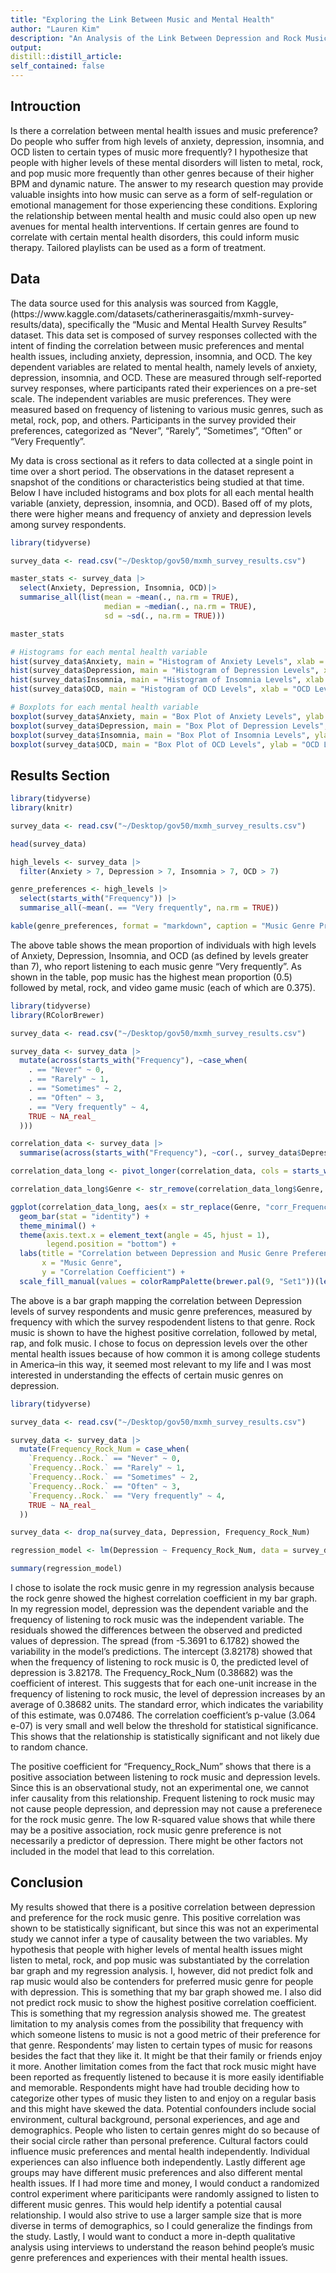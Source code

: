 ```yaml
---
title: "Exploring the Link Between Music and Mental Health"
author: "Lauren Kim"
description: "An Analysis of the Link Between Depression and Rock Music"
output:
distill::distill_article:
self_contained: false
---
```


## Introuction
Is there a correlation between mental health issues and music preference? Do people who suffer from high levels of anxiety, depression, insomnia, and OCD listen to certain types of music more frequently? I hypothesize that people with higher levels of these mental disorders will listen to metal, rock, and pop music more frequently than other genres because of their higher BPM and dynamic nature. The answer to my research question may provide valuable insights into how music can serve as a form of self-regulation or emotional management for those experiencing these conditions. Exploring the relationship between mental health and music could also open up new avenues for mental health interventions. If certain genres are found to correlate with certain mental health disorders, this could inform music therapy. Tailored playlists can be used as a form of treatment. 

## Data
The data source used for this analysis was sourced from Kaggle, (https://www.kaggle.com/datasets/catherinerasgaitis/mxmh-survey-results/data), specifically the "Music and Mental Health Survey Results" dataset. This data set is composed of survey responses collected with the intent of finding the correlation between music preferences and mental health issues, including anxiety, depression, insomnia, and OCD. The key dependent variables are related to mental health, namely levels of anxiety, depression, insomnia, and OCD. These are measured through self-reported survey responses, where participants rated their experiences on a pre-set scale. The independent variables are music preferences. They were measured based on frequency of listening to various music genres, such as metal, rock, pop, and others. Participants in the survey provided their preferences, categorized as "Never", "Rarely", "Sometimes", "Often" or "Very Frequently". 

My data is cross sectional as it refers to data collected at a single point in time over a short period. The observations in the dataset represent a snapshot of the conditions or characteristics being studied at that time. Below I have included histograms and box plots for all each mental health variable (anxiety, depression, insomnia, and OCD). Based off of my plots, there were higher means and frequency of anxiety and depression levels among survey respondents. 

```r
library(tidyverse)

survey_data <- read.csv("~/Desktop/gov50/mxmh_survey_results.csv")

master_stats <- survey_data |>
  select(Anxiety, Depression, Insomnia, OCD)|>
  summarise_all(list(mean = ~mean(., na.rm = TRUE), 
                     median = ~median(., na.rm = TRUE), 
                     sd = ~sd(., na.rm = TRUE)))

master_stats

# Histograms for each mental health variable
hist(survey_data$Anxiety, main = "Histogram of Anxiety Levels", xlab = "Anxiety Level")
hist(survey_data$Depression, main = "Histogram of Depression Levels", xlab = "Depression Level")
hist(survey_data$Insomnia, main = "Histogram of Insomnia Levels", xlab = "Insomnia Level")
hist(survey_data$OCD, main = "Histogram of OCD Levels", xlab = "OCD Level")

# Boxplots for each mental health variable
boxplot(survey_data$Anxiety, main = "Box Plot of Anxiety Levels", ylab = "Anxiety Level")
boxplot(survey_data$Depression, main = "Box Plot of Depression Levels", ylab = "Depression Level")
boxplot(survey_data$Insomnia, main = "Box Plot of Insomnia Levels", ylab = "Insomnia Level")
boxplot(survey_data$OCD, main = "Box Plot of OCD Levels", ylab = "OCD Level")
```

## Results Section
```r
library(tidyverse)
library(knitr)

survey_data <- read.csv("~/Desktop/gov50/mxmh_survey_results.csv")

head(survey_data)

high_levels <- survey_data |>
  filter(Anxiety > 7, Depression > 7, Insomnia > 7, OCD > 7)

genre_preferences <- high_levels |>
  select(starts_with("Frequency")) |>
  summarise_all(~mean(. == "Very frequently", na.rm = TRUE))

kable(genre_preferences, format = "markdown", caption = "Music Genre Preferences among Individuals with High Levels of Anxiety, Depression, Insomnia, and OCD")
```
The above table shows the mean proportion of individuals with high levels of Anxiety, Depression, Insomnia, and OCD (as defined by levels greater than 7), who report listening to each music genre "Very frequently". As shown in the table, pop music has the highest mean proportion (0.5) followed by metal, rock, and video game music (each of which are 0.375). 

```r
library(tidyverse)
library(RColorBrewer)

survey_data <- read.csv("~/Desktop/gov50/mxmh_survey_results.csv")

survey_data <- survey_data |>
  mutate(across(starts_with("Frequency"), ~case_when(
    . == "Never" ~ 0,
    . == "Rarely" ~ 1,
    . == "Sometimes" ~ 2,
    . == "Often" ~ 3,
    . == "Very frequently" ~ 4,
    TRUE ~ NA_real_
  )))

correlation_data <- survey_data |>
  summarise(across(starts_with("Frequency"), ~cor(., survey_data$Depression, use = "complete.obs"), .names = "corr_{.col}"))

correlation_data_long <- pivot_longer(correlation_data, cols = starts_with("corr"), names_to = "Genre", values_to = "Correlation")

correlation_data_long$Genre <- str_remove(correlation_data_long$Genre, "corr_Frequency\\[")

ggplot(correlation_data_long, aes(x = str_replace(Genre, "corr_Frequency\\.", ""), y = Correlation)) +
  geom_bar(stat = "identity") +
  theme_minimal() +
  theme(axis.text.x = element_text(angle = 45, hjust = 1),
        legend.position = "bottom") +
  labs(title = "Correlation between Depression and Music Genre Preferences",
       x = "Music Genre",
       y = "Correlation Coefficient") +
  scale_fill_manual(values = colorRampPalette(brewer.pal(9, "Set1"))(length(unique(correlation_data_long$Genre))))
```
The above is a bar graph mapping the correlation between Depression levels of survey respondents and music genre preferences, measured by frequency with which the survey respodendent listens to that genre. Rock music is shown to have the highest positive correlation, followed by metal, rap, and folk music. I chose to focus on depression levels over the other mental health issues because of how common it is among college students in America--in this way, it seemed most relevant to my life and I was most interested in understanding the effects of certain music genres on depression.  
```r
library(tidyverse)

survey_data <- read.csv("~/Desktop/gov50/mxmh_survey_results.csv")

survey_data <- survey_data |>
  mutate(Frequency_Rock_Num = case_when(
    `Frequency..Rock.` == "Never" ~ 0,
    `Frequency..Rock.` == "Rarely" ~ 1,
    `Frequency..Rock.` == "Sometimes" ~ 2,
    `Frequency..Rock.` == "Often" ~ 3,
    `Frequency..Rock.` == "Very frequently" ~ 4,
    TRUE ~ NA_real_   
  ))

survey_data <- drop_na(survey_data, Depression, Frequency_Rock_Num)

regression_model <- lm(Depression ~ Frequency_Rock_Num, data = survey_data)

summary(regression_model)

```
I chose to isolate the rock music genre in my regression analysis because the rock genre showed the highest correlation coefficient in my bar graph. In my regression model, depression was the dependent variable and the frequency of listening to rock music was the independent variable. The residuals showed the differences between the observed and predicted values of depression. The spread (from -5.3691 to 6.1782) showed the variability in the model's predictions. The intercept (3.82178) showed that when the frequency of listening to rock music is 0, the predicted level of depression is 3.82178. The Frequency_Rock_Num (0.38682) was the coefficient of interest. This suggests that for each one-unit increase in the frequency of listening to rock music, the level of depression increases by an average of 0.38682 units. The standard error, which indicates the variability of this estimate, was 0.07486. The correlation coefficient's p-value (3.064 e-07) is very small and well below the threshold for statistical significance. This shows that the relationship is statistically significant and not likely due to random chance. 

The positive coefficient for "Frequency_Rock_Num" shows that there is a positive association between listening to rock music and depression levels. Since this is an observational study, not an experimental one, we cannot infer causality from this relationship. Frequent listening to rock music may not cause people depression, and depression may not cause a preferenece for the rock music genre. The low R-squared value shows that while there may be a positive association, rock music genre preference is not necessarily a predictor of depression. There might be other factors not included in the model that lead to this correlation.

## Conclusion
My results showed that there is a positive correlation between depression and preference for the rock music genre. This positive correlation was shown to be statistically significant, but since this was not an experimental study we cannot infer a type of causality between the two variables. My hypothesis that people with higher levels of mental health issues might listen to metal, rock, and pop music was substantiated by the correlation bar graph and my regression analysis. I, however, did not predict folk and rap music would also be contenders for preferred music genre for people with depression. This is something that my bar graph showed me. I also did not predict rock music to show the highest positive correlation coefficient. This is something that my regression analysis showed me. The greatest limitation to my analysis comes from the possibility that frequency with which someone listens to music is not a good metric of their preference for that genre. Respondents' may listen to certain types of music for reasons besides the fact that they like it. It might be that their family or friends enjoy it more. Another limitation comes from the fact that rock music might have been reported as frequently listened to because it is more easily identifiable and memorable. Respondents might have had trouble deciding how to categorize other types of music they listen to and enjoy on a regular basis and this might have skewed the data. Potential confounders include social environment, cultural background, personal experiences, and age and demographics. People who listen to certain genres might do so because of their social circle rather than personal preference. Cultural factors could influence music preferences and mental health independently. Individual experiences can also influence both independently. Lastly different age groups may have different music preferences and also different mental health issues. If I had more time and money, I would conduct a randomized control experiment where pariticipants were randomly assigned to listen to different music genres. This would help identify a potential causal relationship. I would also strive to use a larger sample size that is more diverse in terms of demographics, so I could generalize the findings from the study. Lastly, I would want to conduct a more in-depth qualitative analysis using interviews to understand the reason behind people's music genre preferences and experiences with their mental health issues. 